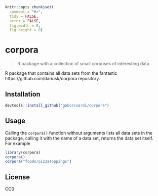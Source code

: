
```r
knitr::opts_chunk$set(
  comment = "#>",
  tidy = FALSE,
  error = FALSE,
  fig.width = 8,
  fig.height = 8)
```

# corpora

> R package with a collection of small corpuses of interesting data

R package that contains all data sets from the fantastic
https://github.com/dariusk/corpora repository.

## Installation

```r
devtools::install_github("gaborcsardi/corpora")
```

## Usage

Calling the `corpora()` function without arguments lists all
data sets in the package, calling it with the name of a data
set, returns the data set itself. For example

```r
library(corpora)
corpora()
corpora("foods/pizzaToppings")
```

## License

CC0
